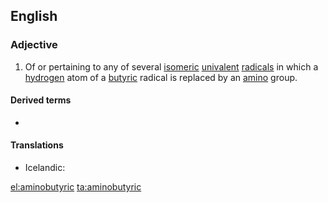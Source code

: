 ==English==

===Adjective===
{{en-adj|-}}

# {{organic chemistry}} Of or pertaining to any of several [[isomeric]] [[univalent]] [[radical]]s in which a [[hydrogen]] atom of a [[butyric]] radical is replaced by an [[amino]] group.

====Derived terms====
* {{l/en|aminobutyric acid}}

====Translations====
{{trans-top|Of or pertaining to any of several isomeric univalent radicals}}
* Icelandic: {{t-|is|amínósmjör-}}
{{trans-mid}}
{{trans-bottom}}

[[el:aminobutyric]]
[[ta:aminobutyric]]
